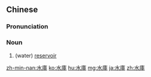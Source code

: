{{also|水库}}
==Chinese==
{{zh-forms|s=水库}}

===Pronunciation===
{{zh-pron
|m=shuǐkù
|c=seoi2 fu3
|h=pfs=súi-khu
|mn=chúi-khò͘
|cat=n
}}

===Noun===
{{zh-noun}}
# (water) [[reservoir]]

[[zh-min-nan:水庫]]
[[ko:水庫]]
[[hu:水庫]]
[[mg:水庫]]
[[ja:水庫]]
[[zh:水庫]]